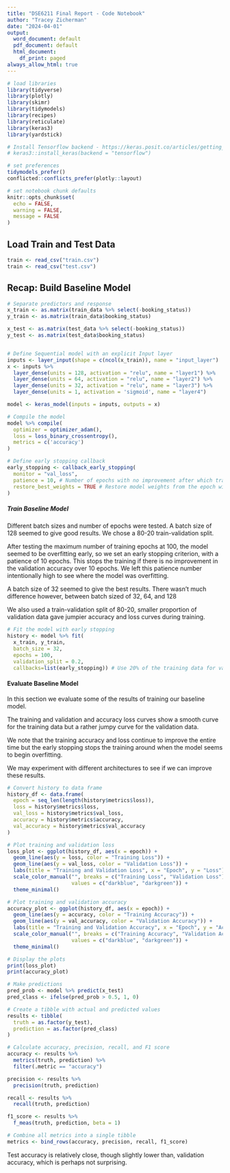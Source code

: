 ```yaml
---
title: "DSE6211 Final Report - Code Notebook"
author: "Tracey Zicherman"
date: "2024-04-01"
output:
  word_document: default
  pdf_document: default
  html_document:
    df_print: paged
always_allow_html: true
---
```




```r

# load libraries
library(tidyverse)
library(plotly)
library(skimr)
library(tidymodels)
library(recipes)
library(reticulate)
library(keras3)
library(yardstick)
```


```r
# Install Tensorflow backend - https://keras.posit.co/articles/getting_started.html - run once
# keras3::install_keras(backend = "tensorflow")
```

```r
# set preferences
tidymodels_prefer()
conflicted::conflicts_prefer(plotly::layout)
```

```r
# set notebook chunk defaults
knitr::opts_chunk$set(
  echo = FALSE,
  warning = FALSE,
  message = FALSE
)
```

## Load Train and Test Data

```r
train <- read_csv("train.csv")
train <- read_csv("test.csv")
```



## Recap: Build Baseline Model

```r
# Separate predictors and response
x_train <- as.matrix(train_data %>% select(-booking_status))
y_train <- as.matrix(train_data$booking_status)

x_test <- as.matrix(test_data %>% select(-booking_status))
y_test <- as.matrix(test_data$booking_status)


# Define Sequential model with an explicit Input layer
inputs <- layer_input(shape = c(ncol(x_train)), name = "input_layer")
x <- inputs %>%
  layer_dense(units = 128, activation = "relu", name = "layer1") %>%
  layer_dense(units = 64, activation = "relu", name = "layer2") %>%
  layer_dense(units = 32, activation = "relu", name = "layer3") %>%
  layer_dense(units = 1, activation = 'sigmoid', name = "layer4")

model <- keras_model(inputs = inputs, outputs = x)

# Compile the model
model %>% compile(
  optimizer = optimizer_adam(),
  loss = loss_binary_crossentropy(),
  metrics = c('accuracy')
)

# Define early stopping callback
early_stopping <- callback_early_stopping(
  monitor = "val_loss",
  patience = 10, # Number of epochs with no improvement after which training will be stopped
  restore_best_weights = TRUE # Restore model weights from the epoch with the best value of the monitored quantity
)
```



##### Train Baseline Model

Different batch sizes and number of epochs were tested. A batch size of 128 seemed to give good results. We chose a 80-20 train-validation split. 

After testing the maximum number of training epochs at 100, the model seemed to be overfitting early, so we set an early stopping criterion, with a patience of 10 epochs. This stops the training if there is no improvement in the validation accuracy over 10 epochs. We left this patience number intentionally high to see where the model was overfitting.

A batch size of 32 seemed to give the best results. There wasn't much difference however, between batch sized of 32, 64, and 128

We also used a train-validation split of 80-20, smaller proportion of validation data gave jumpier accuracy and loss curves during training.

```r
# Fit the model with early stopping
history <- model %>% fit(
  x_train, y_train,
  batch_size = 32,
  epochs = 100,
  validation_split = 0.2,
  callbacks=list(early_stopping)) # Use 20% of the training data for validation
```


#### Evaluate Baseline Model

In this section we evaluate some of the results of training our baseline model.

The training and validation and accuracy loss curves show a smooth curve for the training data but a rather jumpy curve for the validation data. 

We note that the training accuracy and loss continue to improve the entire time but the early stopping stops the training around when the model seems to begin overfitting.

We may experiment with different architectures to see if we can improve these results.

```r
# Convert history to data frame
history_df <- data.frame(
  epoch = seq_len(length(history$metrics$loss)),
  loss = history$metrics$loss,
  val_loss = history$metrics$val_loss,
  accuracy = history$metrics$accuracy,
  val_accuracy = history$metrics$val_accuracy
)

# Plot training and validation loss
loss_plot <- ggplot(history_df, aes(x = epoch)) +
  geom_line(aes(y = loss, color = "Training Loss")) +
  geom_line(aes(y = val_loss, color = "Validation Loss")) +
  labs(title = "Training and Validation Loss", x = "Epoch", y = "Loss") +
  scale_color_manual("", breaks = c("Training Loss", "Validation Loss"),
                     values = c("darkblue", "darkgreen")) +
  theme_minimal()

# Plot training and validation accuracy
accuracy_plot <- ggplot(history_df, aes(x = epoch)) +
  geom_line(aes(y = accuracy, color = "Training Accuracy")) +
  geom_line(aes(y = val_accuracy, color = "Validation Accuracy")) +
  labs(title = "Training and Validation Accuracy", x = "Epoch", y = "Accuracy") +
  scale_color_manual("", breaks = c("Training Accuracy", "Validation Accuracy"),
                     values = c("darkblue", "darkgreen")) +
  theme_minimal()

# Display the plots
print(loss_plot)
print(accuracy_plot)
```


```r

# Make predictions
pred_prob <- model %>% predict(x_test)
pred_class <- ifelse(pred_prob > 0.5, 1, 0)

# Create a tibble with actual and predicted values
results <- tibble(
  truth = as.factor(y_test),
  prediction = as.factor(pred_class)
)

# Calculate accuracy, precision, recall, and F1 score
accuracy <- results %>%
  metrics(truth, prediction) %>%
  filter(.metric == "accuracy")

precision <- results %>%
  precision(truth, prediction)

recall <- results %>%
  recall(truth, prediction)

f1_score <- results %>%
  f_meas(truth, prediction, beta = 1)

# Combine all metrics into a single tibble
metrics <- bind_rows(accuracy, precision, recall, f1_score)

```

Test accuracy is relatively close, though slightly lower than, validation accuracy, which is perhaps not surprising.


##

## 
